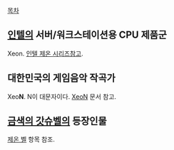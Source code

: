 [[목차]]
== [[인텔]]의 서버/워크스테이션용 CPU 제품군 ==
Xeon. 
[[인텔 제온 시리즈]]참고.
== 대한민국의 게임음악 작곡가 ==
Xeo'''N'''.  N이 대문자이다. [[XeoN]] 문서 참고.
== [[금색의 갓슈벨]]의 등장인물 ==
[[제온 벨]] 항목 참조.

